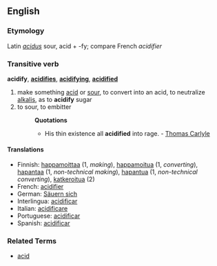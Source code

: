 == English ==
===Etymology===
Latin ''[[acidus]]'' sour, acid + -fy; compare French ''acidifier''
=== Transitive verb ===
'''acidify''', '''[[acidifies]]''', '''[[acidifying]]''', '''[[acidified]]'''

# make something [[acid]] or [[sour]], to convert into an acid, to neutralize [[alkalis]], as to '''acidify''' sugar
# to sour, to embitter
#:'''Quotations'''
#:*His thin existence all '''acidified''' into rage. - [[Thomas Carlyle]]

==== Translations ====
* Finnish: [[happamoittaa]] (1, ''making''), [[happamoitua]] (1, ''converting''), [[hapantaa]] (1, ''non-technical making''), [[hapantua]] (1, ''non-technical converting''), [[katkeroitua]] (2)
* French: [[acidifier]]
* German: [[Säuern sich]]
* Interlingua: [[acidificar]]
* Italian: [[acidificare]]
* Portuguese: [[acidificar]]
* Spanish: [[acidificar]]

===Related Terms===
*[[acid]]